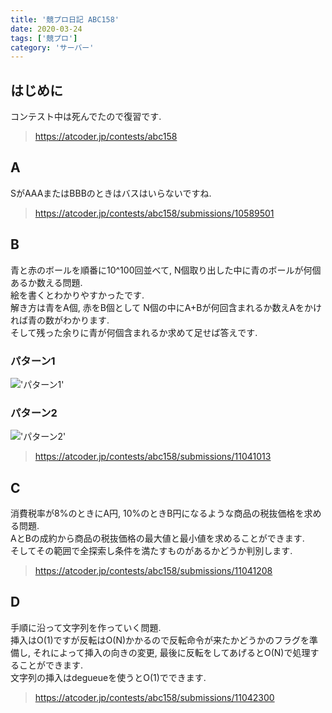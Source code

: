 ```yaml
---
title: '競プロ日記 ABC158'
date: 2020-03-24
tags: ['競プロ']
category: 'サーバー'
---
```


## はじめに

コンテスト中は死んでたので復習です.

> https://atcoder.jp/contests/abc158

## A

SがAAAまたはBBBのときはバスはいらないですね.

> https://atcoder.jp/contests/abc158/submissions/10589501

## B

青と赤のボールを順番に10^100回並べて, N個取り出した中に青のボールが何個あるか数える問題.\
絵を書くとわかりやすかったです.\
解き方は青をA個, 赤をB個として N個の中にA+Bが何回含まれるか数えAをかければ青の数がわかります.\
そして残った余りに青が何個含まれるか求めて足せば答えです.

### パターン1

!['パターン1'](https://i.gyazo.com/2a1284ebcb10096e7013e1d0a294b74c.png)

### パターン2

!['パターン2'](https://i.gyazo.com/3fc8ee3c087fe64dbce012c7f617a5c9.png)

> https://atcoder.jp/contests/abc158/submissions/11041013

## C

消費税率が8%のときにA円, 10%のときB円になるような商品の税抜価格を求める問題.\
AとBの成約から商品の税抜価格の最大値と最小値を求めることができます.\
そしてその範囲で全探索し条件を満たすものがあるかどうか判別します.

> https://atcoder.jp/contests/abc158/submissions/11041208

## D

手順に沿って文字列を作っていく問題.\
挿入はO(1)ですが反転はO(N)かかるので反転命令が来たかどうかのフラグを準備し, それによって挿入の向きの変更,
最後に反転をしてあげるとO(N)で処理することができます.\
文字列の挿入はdegueueを使うとO(1)でできます.

> https://atcoder.jp/contests/abc158/submissions/11042300
